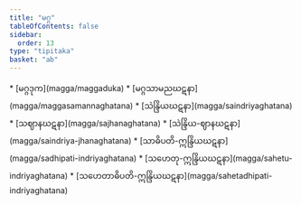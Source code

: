 ```yaml
---
title: "မဂ္ဂ"
tableOfContents: false
sidebar:
  order: 13
type: "tipitaka"
basket: "ab"
---
```



<DynamicBreadcrumb />



<TableOfContents>
* [မဂ္ဂဒုက](magga/maggaduka)
* [မဂ္ဂသာမညဃဋနာ](magga/maggasamannaghatana)
* [သဲန္ဒြိယဃဋနာ](magga/saindriyaghatana)
* [သဈာနဃဋနာ](magga/sajhanaghatana)
* [သဲန္ဒြိယ-ဈာနဃဋနာ](magga/saindriya-jhanaghatana)
* [သာဓိပတိ-ဣန္ဒြိယဃဋနာ](magga/sadhipati-indriyaghatana)
* [သဟေတု-ဣန္ဒြိယဃဋနာ](magga/sahetu-indriyaghatana)
* [သဟေတာဓိပတိ-ဣန္ဒြိယဃဋနာ](magga/sahetadhipati-indriyaghatana)
</TableOfContents>